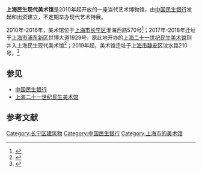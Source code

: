 '''上海民生现代美术馆'''是2010年起开放的一座当代艺术博物馆，由[[中国民生银行|中国民生银行]]发起和出资建立，不定期举办现代艺术特展。

2010年-2016年，美术馆位于[[上海市|上海市]][[长宁区|长宁区]]淮海西路570号<ref>{{cite web|title=关于美术馆|url=http://www.minshengart.com/Cnabout.aspx|publisher=民生现代美术馆|accessdate=2015-12-06|deadurl=yes|archiveurl=https://web.archive.org/web/20151222153154/http://www.minshengart.com/Cnabout.aspx|archivedate=2015-12-22}}</ref>；2017年-2018年迁址于[[上海市|上海市]][[浦东新区|浦东新区]]世博大道1929号，原此地开办的[[上海二十一世纪民生美术馆|上海二十一世纪民生美术馆]]则并入上海民生现代美术馆<ref>{{cite news |title=上海民生现代美术馆与二十一世纪民生美术馆合并 |url=https://news.artron.net/20170103/n899293.html |accessdate=2020-02-08 |work=雅昌艺术网 |date=2017-01-03 |archive-date=2017-06-14 |archive-url=https://web.archive.org/web/20170614023132/http://news.artron.net/20170103/n899293.html |dead-url=no }}</ref>；2019年起，美术馆迁址于[[上海市|上海市]][[静安区|静安区]]汶水路210号。<ref>{{cite news |author1=罗颖 |title=从业仅六年，她在上海“造”了两座美术馆 |url=http://www.hiart.cn/feature/detail/395jxso.html |accessdate=2020-02-08 |work=Hi艺术 |date=2019-05-29 |archive-date=2019-06-16 |archive-url=https://web.archive.org/web/20190616055600/http://www.hiart.cn/feature/detail/395jxso.html |dead-url=no }}</ref>

== 参见 ==
* [[中国民生银行|中国民生银行]]
* [[上海二十一世纪民生美术馆|上海二十一世纪民生美术馆]]

== 参考文献 ==
{{reflist}}

{{上海市美术馆}}
[[Category:长宁区建筑物|Category:长宁区建筑物]]
[[Category:中国民生银行|Category:中国民生银行]]
[[Category:上海市的美术馆|Category:上海市的美术馆]]
{{SH-stub}}